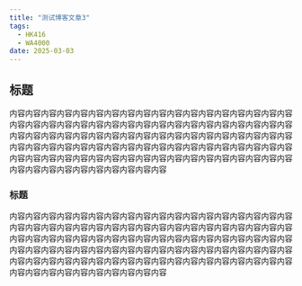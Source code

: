 ```yaml
---
title: "测试博客文章3"
tags:
  - HK416
  - WA4000
date: 2025-03-03
---
```


## 标题

内容内容内容内容内容内容内容内容内容内容内容内容内容内容内容内容内容内容内容内容内容内容内容内容内容内容内容内容内容内容内容内容内容内容内容内容内容内容内容内容内容内容内容内容内容内容内容内容内容内容内容内容内容内容内容内容内容内容内容内容内容内容内容内容内容内容内容内容内容内容内容内容内容内容内容内容内容内容内容内容内容内容内容内容内容内容内容内容内容内容内容内容内容内容内容内容内容内容内容内容

### 标题

内容内容内容内容内容内容内容内容内容内容内容内容内容内容内容内容内容内容内容内容内容内容内容内容内容内容内容内容内容内容内容内容内容内容内容内容内容内容内容内容内容内容内容内容内容内容内容内容内容内容内容内容内容内容内容内容内容内容内容内容内容内容内容内容内容内容内容内容内容内容内容内容内容内容内容内容内容内容内容内容内容内容内容内容内容内容内容内容内容内容内容内容内容内容内容内容内容内容内容内容
